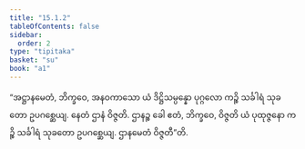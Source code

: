 ```yaml
---
title: "15.1.2"
tableOfContents: false
sidebar:
  order: 2
type: "tipitaka"
basket: "su"
book: "a1"
---
```



<DynamicBreadcrumb />

<Division number="269" book="a1" e="ch" v="15" p="28">

<Paragraph number="359" book="a1">
“အဋ္ဌာနမေတံ, ဘိက္ခဝေ, အနဝကာသော ယံ ဒိဋ္ဌိသမ္ပန္နော ပုဂ္ဂလော ကဉ္စိ သင်္ခါရံ သုခတော ဥပဂစ္ဆေယျ. နေတံ ဌာနံ ဝိဇ္ဇတိ. ဌာနဉ္စ ခေါ ဧတံ, ဘိက္ခဝေ, ဝိဇ္ဇတိ ယံ ပုထုဇ္ဇနော ကဉ္စိ သင်္ခါရံ သုခတော ဥပဂစ္ဆေယျ. ဌာနမေတံ ဝိဇ္ဇတီ”တိ.
</Paragraph>
</Division>